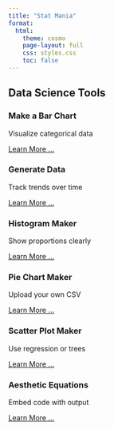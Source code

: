 ```yaml
---
title: "Stat Mania"
format:
  html:
    theme: cosmo
    page-layout: full
    css: styles.css
    toc: false
---
```

<!--
```{=html}
<center>
<iframe class="slide-deck" src="slider.html"
        style="width: 100%; max-width: 800px; height: 75vh; max-height: 600px;
               border: none; display: block;">
</iframe>
</center>
```
-->

## <i class="fas fa-tools"></i> Data Science Tools

<div class="feature-grid">

<div class="feature-box">
  <i class="fas fa-chart-column fa-3x"></i>
  <h3>Make a Bar Chart</h3>
  <p>Visualize categorical data</p>
  <a href="ds/viz/bar.html" >Learn More ...</a>
</div>

<div class="feature-box">
  <i class="fas fa-database fa-3x"></i>
  <h3>Generate Data</h3>
  <p>Track trends over time</p>
  <a href="ds/viz/gen-data.html" >Learn More ...</a>
</div>

<div class="feature-box">
  <i class="fas fa-chart-pie fa-3x"></i>
  <h3>Histogram Maker</h3>
  <p>Show proportions clearly</p>
  <a href="ds/viz/hist.html" >Learn More ...</a>
</div>

<div class="feature-box">
  <i class="fas fa-chart-pie fa-3x"></i>
  <h3>Pie Chart Maker</h3>
  <p>Upload your own CSV</p>
  <a href="ds/viz/pie.html" >Learn More ...</a>
</div>

<div class="feature-box">
  <i class="fa-solid fa-chart-scatter fa-3x"></i>
  <h3>Scatter Plot Maker</h3>
  <p>Use regression or trees</p>
  <a href="ds/viz/scatter.html" >Learn More ...</a>
</div>

<div class="feature-box">
  <i class="fa-solid fa-hexagon-nodes fa-3x"></i>
  <h3>Aesthetic Equations</h3>
  <p>Embed code with output</p>
  <a href="ds/viz/aes.html" >Learn More ...</a>
</div>

</div>
